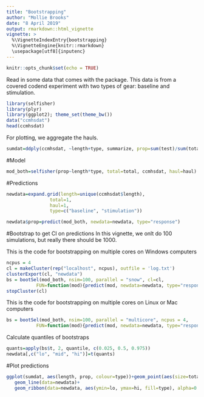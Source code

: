 ```yaml
---
title: "Bootstrapping"
author: "Mollie Brooks"
date: "8 April 2019"
output: rmarkdown::html_vignette
vignette: >
  %\VignetteIndexEntry{bootstrapping}
  %\VignetteEngine{knitr::rmarkdown}
  \usepackage[utf8]{inputenc}
---
```


```r
knitr::opts_chunk$set(echo = TRUE)
```

Read in some data that comes with the package. This data is from a covered codend experiment with two types of gear: baseline and stimulation. 

```r
library(selfisher)
library(plyr)
library(ggplot2); theme_set(theme_bw())
data("ccmhsdat")
head(ccmhsdat)
```

For plotting, we aggregate the hauls.
```r
sumdat=ddply(ccmhsdat, ~length+type, summarize, prop=sum(test)/sum(total), total=sum(total))
```

#Model
```r
mod_both=selfisher(prop~length*type, total=total, ccmhsdat, haul=haul)
```

#Predictions
```r
newdata=expand.grid(length=unique(ccmhsdat$length),
                total=1,
                haul=1,
                type=c("baseline", "stimulation"))

newdata$prop=predict(mod_both, newdata=newdata, type="response")
```

#Bootstrap to get CI on predictions
In this vignette, we onlt do 100 simulations, but really there should be 1000.

This is the code for bootstrapping on multiple cores on Windows computers
```r
ncpus = 4
cl = makeCluster(rep("localhost", ncpus), outfile = 'log.txt')
clusterExport(cl, "newdata")
bs = bootSel(mod_both, nsim=100, parallel = "snow", cl=cl, 
           FUN=function(mod){predict(mod, newdata=newdata, type="response")})
stopCluster(cl)
```

This is the code for bootstrapping on multiple cores on Linux or Mac computers

```r
bs = bootSel(mod_both, nsim=100, parallel = "multicore", ncpus = 4, 
           FUN=function(mod){predict(mod, newdata=newdata, type="response")})
```

Calculate quantiles of bootstraps
```r
quants=apply(bs$t, 2, quantile, c(0.025, 0.5, 0.975))
newdata[,c("lo", "mid", "hi")]=t(quants)
```

#Plot predictions
```r
ggplot(sumdat, aes(length, prop, colour=type))+geom_point(aes(size=total), alpha=0.5)+
   geom_line(data=newdata)+
   geom_ribbon(data=newdata, aes(ymin=lo, ymax=hi, fill=type), alpha=0.2)
```

